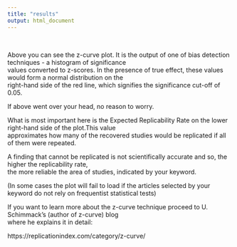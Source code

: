 ---
title: "results"
output: html_document
---
&nbsp;
&nbsp;


Above you can see the z-curve plot. It is the output of one of bias detection techniques - a histogram of significance  
values converted to z-scores. In the presence of true effect, these values would form a normal distribution on the  
right-hand side of the red line, which signifies the significance cut-off of 0.05.     

If above went over your head, no reason to worry.  

What is most important here is the Expected Replicability Rate on the lower right-hand side of the plot.This value   
approximates how many of the recovered studies would be replicated if all of them were repeated.    

A finding that cannot be replicated is not scientifically accurate and so, the higher the replicability rate,   
the more reliable the area of studies, indicated by your keyword.  

(In some cases the plot will fail to load if the articles selected by your keyword do not rely on frequentist 
statistical tests) 

If you want to learn more about the z-curve technique proceed to U. Schimmack's (author of z-curve) blog   
where he explains it in detail:  

https://replicationindex.com/category/z-curve/  

